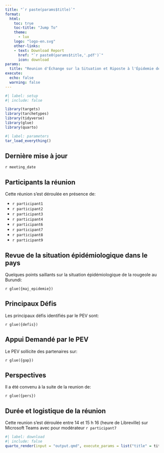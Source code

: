 ```yaml
---
title: "`r paste(params$title)`"
format: 
  html:
    toc: true
    toc-title: "Jump To"
    theme:
      - lux
    logo: "logo-en.svg"
    other-links:
    - text: Download Report
      href: "`r paste0(params$title,'.pdf')`"
      icon: download
params:
  title: "Reunion d'Échange sur la Situation et Riposte à l'Épidemie de Rougeole au Burundi"
execute: 
  echo: false
  warning: false
---
```



```r
#| label: setup
#| include: false

library(targets)
library(tarchetypes)
library(tidyverse)
library(glue)
library(quarto)
```

```r
#| label: parameters
tar_load_everything()


```

::: {.callout-note}

## Dernière mise à jour

`r meeting_date`

:::


## Participants  la réunion
Cette réunion s'est déroulée en présence de:

* `r participant1`
- `r participant2`
* `r participant3`
* `r participant4`
* `r participant6`
* `r participant7`
* `r participant8`
* `r participant9`

## Revue de la situation épidémiologique dans le pays 

Quelques points saillants sur la situation épidémiologique de la rougeole au Burundi:

`r glue({maj_epidemie})`


## Principaux Défis 

Les principaux défis identifiés par le PEV sont: 

`r glue({defis})`

## Appui Demandé par le PEV 

Le PEV sollicite des partenaires sur: 

`r glue({gap})`

## Perspectives

Il a été convenu à la suite de la reunion de:

`r glue({pers})`

:::{.callout-note}

## Durée et logistique de la réunion

Cette reunion s'est déroulée entre 14 et 15 h 16 (heure de Libreville) sur Microsoft Teams avec pour modérateur `r participant7`

:::




```r
#| label: download
#| include: false
quarto_render(input = "output.qmd", execute_params = list("title" = title), output_file = glue("{title}.pdf"))

```



















